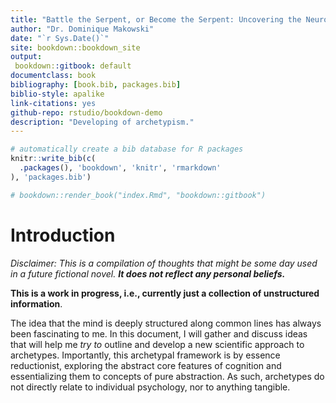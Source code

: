 ```yaml
--- 
title: "Battle the Serpent, or Become the Serpent: Uncovering the Neurocognitive Archetypes"
author: "Dr. Dominique Makowski"
date: "`r Sys.Date()`"
site: bookdown::bookdown_site
output: 
 bookdown::gitbook: default
documentclass: book
bibliography: [book.bib, packages.bib]
biblio-style: apalike
link-citations: yes
github-repo: rstudio/bookdown-demo
description: "Developing of archetypism."
---
```



```r
# automatically create a bib database for R packages
knitr::write_bib(c(
  .packages(), 'bookdown', 'knitr', 'rmarkdown'
), 'packages.bib')

# bookdown::render_book("index.Rmd", "bookdown::gitbook")
```



# Introduction

*Disclaimer: This is a compilation of thoughts that might be some day used in a future fictional novel. **It does not reflect any personal beliefs.***

**This is a work in progress, i.e., currently just a collection of unstructured information**.

The idea that the mind is deeply structured along common lines has always been fascinating to me. In this document, I will gather and discuss ideas that will help me *try to* outline and develop a new scientific approach to archetypes. Importantly, this archetypal framework is by essence reductionist, exploring the abstract core features of cognition and essentializing them to concepts of pure abstraction. As such, archetypes do not directly relate to individual psychology, nor to anything tangible.



